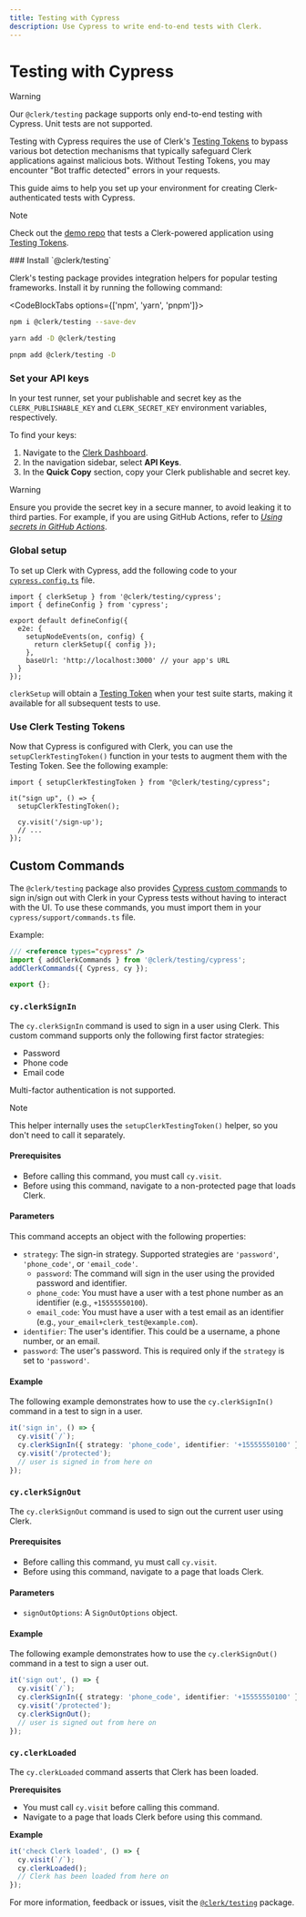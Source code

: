 ```yaml
---
title: Testing with Cypress
description: Use Cypress to write end-to-end tests with Clerk.
---
```


# Testing with Cypress

> [!WARNING]
> Our `@clerk/testing` package supports only end-to-end testing with Cypress. Unit tests are not supported.

Testing with Cypress requires the use of Clerk's [Testing Tokens](/docs/testing/overview#testing-tokens) to bypass various bot detection mechanisms that typically safeguard Clerk applications against malicious bots. Without Testing Tokens, you may encounter "Bot traffic detected" errors in your requests.

This guide aims to help you set up your environment for creating Clerk-authenticated tests with Cypress.

> [!NOTE]
> Check out the [demo repo](https://github.com/clerk/example-cypress-nextjs) that tests a Clerk-powered application using [Testing Tokens](/docs/testing/overview#testing-tokens).

<Steps>
### Install `@clerk/testing`

Clerk's testing package provides integration helpers for popular testing frameworks. Install it by running the following command:

<CodeBlockTabs options={['npm', 'yarn', 'pnpm']}>

```sh {{ filename: 'terminal' }}
npm i @clerk/testing --save-dev
```

```sh {{ filename: 'terminal' }}
yarn add -D @clerk/testing
```

```sh {{ filename: 'terminal' }}
pnpm add @clerk/testing -D
```

</CodeBlockTabs>


### Set your API keys

In your test runner, set your publishable and secret key as the `CLERK_PUBLISHABLE_KEY` and `CLERK_SECRET_KEY` environment variables, respectively.

To find your keys:
1. Navigate to the [Clerk Dashboard](https://dashboard.clerk.com/last-active?path=api-keys).
2. In the navigation sidebar, select **API Keys**.
3. In the **Quick Copy** section, copy your Clerk publishable and secret key.

> [!WARNING]
> Ensure you provide the secret key in a secure manner, to avoid leaking it to third parties. For example, if you are using GitHub Actions, refer to [*Using secrets in GitHub Actions*](https://docs.github.com/en/actions/security-guides/using-secrets-in-github-actions).


### Global setup

To set up Clerk with Cypress, add the following code to your [`cypress.config.ts`](https://docs.cypress.io/guides/references/configuration) file.

```tsx filename="cypress.config.ts"
import { clerkSetup } from '@clerk/testing/cypress';
import { defineConfig } from 'cypress';

export default defineConfig({
  e2e: {
    setupNodeEvents(on, config) {
      return clerkSetup({ config });
    },
    baseUrl: 'http://localhost:3000' // your app's URL
  }
});
```

`clerkSetup` will obtain a [Testing Token](/docs/testing/overview#testing-tokens) when your test suite starts, making it available for all subsequent tests to use.

### Use Clerk Testing Tokens

Now that Cypress is configured with Clerk, you can use the `setupClerkTestingToken()` function in your tests to augment them with the Testing Token. See the following example:

```tsx filename="my-test.cy.ts"
import { setupClerkTestingToken } from "@clerk/testing/cypress";

it("sign up", () => {
  setupClerkTestingToken();

  cy.visit('/sign-up');
  // ...
});
```

</Steps>

## Custom Commands

The `@clerk/testing` package also provides [Cypress custom commands](https://docs.cypress.io/api/cypress-api/custom-commands) to sign in/sign out with Clerk in your Cypress tests without having to interact with the UI.
To use these commands, you must import them in your `cypress/support/commands.ts` file.

Example:
```ts {{ filename: 'cypress/support/commands.ts' }}
/// <reference types="cypress" />
import { addClerkCommands } from '@clerk/testing/cypress';
addClerkCommands({ Cypress, cy });

export {};
```

### `cy.clerkSignIn`

The `cy.clerkSignIn` command is used to sign in a user using Clerk. This custom command supports only the following first factor strategies:

- Password
- Phone code
- Email code

Multi-factor authentication is not supported.

> [!NOTE]
> This helper internally uses the `setupClerkTestingToken()` helper, so you don't need to call it separately.

#### Prerequisites

- Before calling this command, you must call `cy.visit`.
- Before using this command, navigate to a non-protected page that loads Clerk.

#### Parameters

This command accepts an object with the following properties:

- `strategy`: The sign-in strategy. Supported strategies are `'password'`, `'phone_code'`, or `'email_code'`.
    - `password`: The command will sign in the user using the provided password and identifier.
    - `phone_code`: You must have a user with a test phone number as an identifier (e.g., `+15555550100`).
    - `email_code`: You must have a user with a test email as an identifier (e.g., `your_email+clerk_test@example.com`).
- `identifier`: The user's identifier. This could be a username, a phone number, or an email.
- `password`: The user's password. This is required only if the `strategy` is set to `'password'`.


#### Example

The following example demonstrates how to use the `cy.clerkSignIn()` command in a test to sign in a user.

```ts {{ filename: 'cypress/e2e/my-test.cy.ts'}}
it('sign in', () => {
  cy.visit(`/`);
  cy.clerkSignIn({ strategy: 'phone_code', identifier: '+15555550100' });
  cy.visit('/protected');
  // user is signed in from here on
});
```

### `cy.clerkSignOut`

The `cy.clerkSignOut` command is used to sign out the current user using Clerk.

#### Prerequisites

- Before calling this command, yu must call `cy.visit`.
- Before using this command, navigate to a page that loads Clerk.

#### Parameters

- `signOutOptions`: A `SignOutOptions` object.

#### Example

The following example demonstrates how to use the `cy.clerkSignOut()` command in a test to sign a user out.
```ts {{ filename: 'cypress/e2e/my-test.cy.ts'}}
it('sign out', () => {
  cy.visit(`/`);
  cy.clerkSignIn({ strategy: 'phone_code', identifier: '+15555550100' });
  cy.visit('/protected');
  cy.clerkSignOut();
  // user is signed out from here on
});
```

### `cy.clerkLoaded`

The `cy.clerkLoaded` command asserts that Clerk has been loaded.

**Prerequisites**

- You must call `cy.visit` before calling this command.
- Navigate to a page that loads Clerk before using this command.

**Example**

```ts {{ filename: 'cypress/e2e/my-test.cy.ts'}}
it('check Clerk loaded', () => {
  cy.visit(`/`);
  cy.clerkLoaded();
  // Clerk has been loaded from here on
});
```

For more information, feedback or issues, visit the [`@clerk/testing`](https://github.com/clerk/javascript/tree/main/packages/testing) package.
